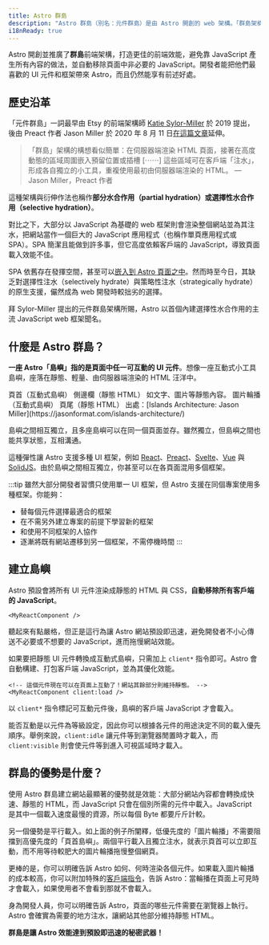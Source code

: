 ```yaml
---
title: Astro 群島
description: "Astro 群島（別名：元件群島）是由 Astro 開創的 web 架構。「群島架構」一詞最早由 Etsy 的前端架構師 Katie Sylor-Miller 於 2019 提出，後由 Preact 作者 Jason Miller 延伸。"
i18nReady: true
---
```



Astro 開創並推廣了**群島**前端架構，打造更佳的前端效能，避免靠 JavaScript 產生所有內容的做法，並自動移除頁面中非必要的 JavaScript。開發者能把他們最喜歡的 UI 元件和框架帶來 Astro，而且仍然能享有前述好處。

## 歷史沿革

「元件群島」一詞最早由 Etsy 的前端架構師 [Katie Sylor-Miller](https://twitter.com/ksylor) 於 2019 提出，後由 Preact 作者 Jason Miller 於 2020 年 8 月 11 日[在這篇文章](https://jasonformat.com/islands-architecture/)延伸。

> 「群島」架構的構想看似簡單：在伺服器端渲染 HTML 頁面，接著在高度動態的區域周圍嵌入預留位置或插槽 [⋯⋯] 這些區域可在客戶端「注水」，形成各自獨立的小工具，重複使用最初由伺服器端渲染的 HTML。
> — Jason Miller，Preact 作者

這種架構與衍伸作法也稱作**部分水合作用（partial hydration）**或**選擇性水合作用（selective hydration）**。

對比之下，大部分以 JavaScript 為基礎的 web 框架則會渲染整個網站並為其注水，把網站當作一個巨大的 JavaScript 應用程式（也稱作單頁應用程式或 SPA）。SPA 簡潔且能做到許多事，但它高度依賴客戶端的 JavaScript，導致頁面載入效能不佳。

SPA 依舊存在發揮空間，甚至可以[嵌入到 Astro 頁面之中](/zh-tw/guides/migrate-to-astro/from-create-react-app/)。然而時至今日，其缺乏對選擇性注水（selectively hydrate）與策略性注水（strategically hydrate）的原生支援，儼然成為 web 開發時較拙劣的選擇。

拜 Sylor-Miller 提出的元件群島架構所賜，Astro 以首個內建選擇性水合作用的主流 JavaScript web 框架聞名。

## 什麼是 Astro 群島？

**一座 Astro「島嶼」指的是頁面中任一可互動的 UI 元件**。想像一座互動式小工具島嶼，座落在靜態、輕量、由伺服器端渲染的 HTML 汪洋中。

<IslandsDiagram>
  <Fragment slot="headerApp">頁首（互動式島嶼）</Fragment>
  <Fragment slot="sidebarApp">側邊欄（靜態 HTML）</Fragment>
  <Fragment slot="main">
    如文字、圖片等靜態內容。
  </Fragment>
  <Fragment slot="carouselApp">圖片輪播（互動式島嶼）</Fragment>
  <Fragment slot="footer">頁尾（靜態 HTML）</Fragment>
  <Fragment slot="source">出處：[Islands Architecture: Jason Miller](https://jasonformat.com/islands-architecture/)</Fragment>
</IslandsDiagram>

島嶼之間相互獨立，且多座島嶼可以在同一個頁面並存。雖然獨立，但島嶼之間也能共享狀態，互相溝通。

這種彈性讓 Astro 支援多種 UI 框架，例如 [React](https://react.dev/)、[Preact](https://preactjs.com/)、[Svelte](https://svelte.dev/)、[Vue](https://vuejs.org/) 與 [SolidJS](https://www.solidjs.com/)。由於島嶼之間相互獨立，你甚至可以在各頁面混用多個框架。

:::tip
雖然大部分開發者習慣只使用單一 UI 框架，但 Astro 支援在同個專案使用多種框架。你能夠：

- 替每個元件選擇最適合的框架
- 在不需另外建立專案的前提下學習新的框架
- 和使用不同框架的人協作
- 逐漸將既有網站遷移到另一個框架，不需停機時間
:::

## 建立島嶼

Astro 預設會將所有 UI 元件渲染成靜態的 HTML 與 CSS，**自動移除所有客戶端的 JavaScript**。

```astro title="src/pages/index.astro"
<MyReactComponent />
```

聽起來有點嚴格，但正是這行為讓 Astro 網站預設即迅速，避免開發者不小心傳送不必要或不想要的 JavaScript，進而拖慢網站效能。

如果要把靜態 UI 元件轉換成互動式島嶼，只需加上 `client*` 指令即可。Astro 會自動構建、打包客戶端 JavaScript，並為其優化效能。

```astro title="src/pages/index.astro" ins="client:load"
<!-- 這個元件現在可以在頁面上互動了！網站其餘部分則維持靜態。 -->
<MyReactComponent client:load />
```

以 `client*` 指令標記可互動元件後，島嶼的客戶端 JavaScript 才會載入。

能否互動是以元件為等級設定，因此你可以根據各元件的用途決定不同的載入優先順序。舉例來說，`client:idle` 讓元件等到瀏覽器閒置時才載入，而 `client:visible` 則會使元件等到進入可視區域時才載入。

## 群島的優勢是什麼？

使用 Astro 群島建立網站最顯著的優勢就是效能：大部分網站內容都會轉換成快速、靜態的 HTML，而 JavaScript 只會在個別所需的元件中載入。JavaScript 是其中一個載入速度最慢的資源，所以每個 Byte 都要斤斤計較。

另一個優勢是平行載入。如上面的例子所闡釋，低優先度的「圖片輪播」不需要阻擋到高優先度的「頁首島嶼」。兩個平行載入且獨立注水，就表示頁首可以立即互動，而不用等待較肥大的圖片輪播拖慢整個網頁。

更棒的是，你可以明確告訴 Astro 如何、何時渲染各個元件。如果載入圖片輪播的成本較高，你可以附加特殊的[客戶端指令](/zh-tw/reference/directives-reference/#client-directives)，告訴 Astro：當輪播在頁面上可見時才會載入，如果使用者不會看到那就不會載入。

身為開發人員，你可以明確告訴 Astro，頁面的哪些元件需要在瀏覽器上執行。Astro 會確實為需要的地方注水，讓網站其他部分維持靜態 HTML。

**群島是讓 Astro 效能達到預設即迅速的秘密武器！**
